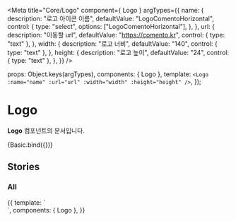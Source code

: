 
<Meta
  title="Core/Logo"
  component={ Logo }
  argTypes={{
    name: {
      description: "로고 아이콘 이름",
      defaultValue: "LogoComentoHorizontal",
      control: {
        type: "select",
        options: ["LogoComentoHorizontal"],
      },
    },
    url: {
      description: "이동할 url",
      defaultValue: "https://comento.kr",
      control: { type: "text" },
    },
    width: {
      description: "로고 너비",
      defaultValue: "140",
      control: { type: "text" },
    },
    height: {
      description: "로고 높이",
      defaultValue: "24",
      control: { type: "text" },
    },
  }}
/>

  props: Object.keys(argTypes),
  components: { Logo },
  template:
    `<Logo :name="name" :url="url" :width="width" :height="height" />`,
});

# Logo

**Logo** 컴포넌트의 문서입니다.

<Story name="Basic" height="100px">
  {Basic.bind({})}
</Story>

<ArgsTable story="Basic" />

## Stories
### All
<Canvas>
    <Story name="All" height="100px">
        {{
            template: `
                <div>
                  <Logo  />
                </div>
        `,
            components: { Logo },
        }}
    </Story>
</Canvas>
